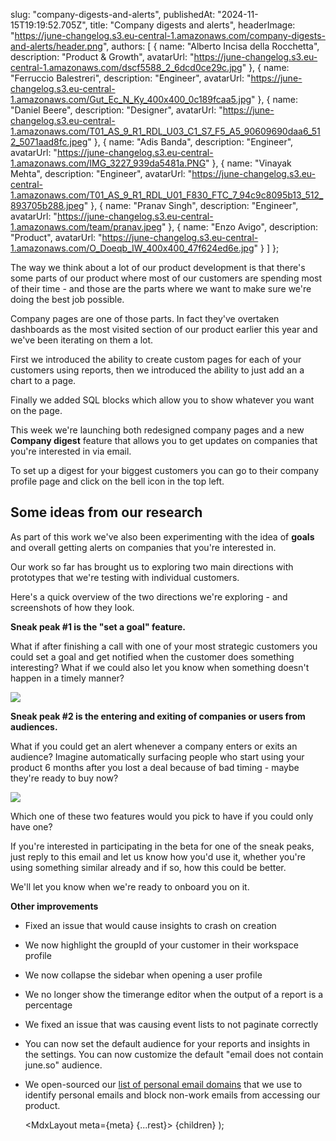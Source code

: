 
  slug: "company-digests-and-alerts",
  publishedAt: "2024-11-15T19:19:52.705Z",
  title: "Company digests and alerts",
  headerImage: "https://june-changelog.s3.eu-central-1.amazonaws.com/company-digests-and-alerts/header.png",
  authors: [
    {
      name: "Alberto Incisa della Rocchetta",
      description: "Product & Growth",
      avatarUrl: "https://june-changelog.s3.eu-central-1.amazonaws.com/dscf5588_2_6dcd0ce29c.jpg"
    },
    {
      name: "Ferruccio Balestreri",
      description: "Engineer", 
      avatarUrl: "https://june-changelog.s3.eu-central-1.amazonaws.com/Gut_Ec_N_Ky_400x400_0c189fcaa5.jpg"
    },
    {
      name: "Daniel Beere",
      description: "Designer",
      avatarUrl: "https://june-changelog.s3.eu-central-1.amazonaws.com/T01_AS_9_R1_RDL_U03_C1_S7_F5_A5_90609690daa6_512_5071aad8fc.jpeg"
    },
    {
      name: "Adis Banda", 
      description: "Engineer",
      avatarUrl: "https://june-changelog.s3.eu-central-1.amazonaws.com/IMG_3227_939da5481a.PNG"
    },
    {
      name: "Vinayak Mehta",
      description: "Engineer",
      avatarUrl: "https://june-changelog.s3.eu-central-1.amazonaws.com/T01_AS_9_R1_RDL_U01_F830_FTC_7_94c9c8095b13_512_893705b288.jpeg"
    },
    {
      name: "Pranav Singh",
      description: "Engineer",
      avatarUrl: "https://june-changelog.s3.eu-central-1.amazonaws.com/team/pranav.jpeg"
    },
    {
      name: "Enzo Avigo",
      description: "Product",
      avatarUrl: "https://june-changelog.s3.eu-central-1.amazonaws.com/O_Doeqb_IW_400x400_47f624ed6e.jpg"
    }
  ]
};

The way we think about a lot of our product development is that there's some parts of our product where most of our customers are spending most of their time - and those are the parts where we want to make sure we're doing the best job possible.

Company pages are one of those parts. In fact they've overtaken dashboards as the most visited section of our product earlier this year and we've been iterating on them a lot.

First we introduced the ability to create custom pages for each of your customers using reports, then we introduced the ability to just add an a chart to a page.

Finally we added SQL blocks which allow you to show whatever you want on the page.

This week we're launching both redesigned company pages and a new **Company digest** feature that allows you to get updates on companies that you're interested in via email.

To set up a digest for your biggest customers you can go to their company profile page and click on the bell icon in the top left.

## Some ideas from our research

As part of this work we've also been experimenting with the idea of **goals** and overall getting alerts on companies that you're interested in.

Our work so far has brought us to exploring two main directions with prototypes that we're testing with individual customers.

Here's a quick overview of the two directions we're exploring - and screenshots of how they look.

**Sneak peak #1 is the "set a goal" feature.**

What if after finishing a call with one of your most strategic customers you could set a goal and get notified when the customer does something interesting? What if we could also let you know when something doesn't happen in a timely manner?

![](https://june-changelog.s3.eu-central-1.amazonaws.com/company-digests-and-alerts/goals.png)

**Sneak peak #2 is the entering and exiting of companies or users from audiences.**

What if you could get an alert whenever a company enters or exits an audience? Imagine automatically surfacing people who start using your product 6 months after you lost a deal because of bad timing - maybe they're ready to buy now?

![](https://june-changelog.s3.eu-central-1.amazonaws.com/company-digests-and-alerts/audiences.png)

Which one of these two features would you pick to have if you could only have one?

If you're interested in participating in the beta for one of the sneak peaks, just reply to this email and let us know how you'd use it, whether you're using something similar already and if so, how this could be better.

We'll let you know when we're ready to onboard you on it.

**Other improvements**

- Fixed an issue that would cause insights to crash on creation
- We now highlight the groupId of your customer in their workspace profile
- We now collapse the sidebar when opening a user profile
- We no longer show the timerange editor when the output of a report is a percentage
- We fixed an issue that was causing event lists to not paginate correctly
- You can now set the default audience for your reports and insights in the settings. You can now customize the default "email does not contain june.so" audience.
- We open-sourced our [list of personal email domains](https://github.com/juneHQ/non-work-domains/) that we use to identify personal emails and block non-work emails from accessing our product.

  <MdxLayout meta={meta} {...rest}>
    {children}
  </MdxLayout>
);
